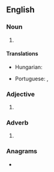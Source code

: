 {{also|ssw}}
==English==

===Noun===
{{en-noun|-}}

# {{init of|en|south-southwest}}

====Translations====
{{trans-top|initialism of south-southwest}}
* Hungarian: {{t|hu|D-DNy}}
{{trans-mid}}
* Portuguese: {{t|pt|SSO}}, {{t|pt|SSW}}
{{trans-bottom}}

===Adjective===
{{en-adj|-}}

# {{init of|en|south-southwest}}

===Adverb===
{{en-adv|-}}

# {{init of|en|south-southwest}}

===Anagrams===
* {{anagrams|en|a=ssw|S&Ws|SWS|SWs|WSS}}

{{C|en|Compass points}}